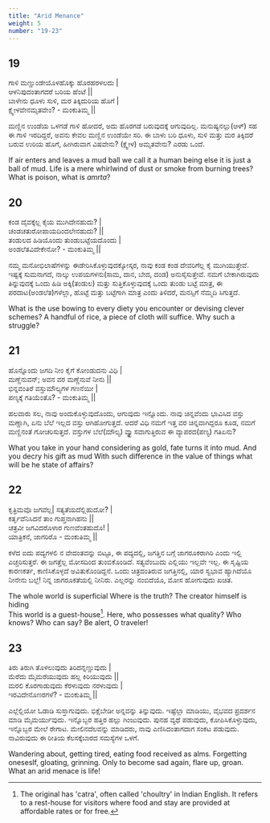 ```yaml
---
title: "Arid Menance"
weight: 5
number: "19-23"
---
```


## 19

ಗಾಳಿ ಮಣ್ಣುಂಡೇಯೊಳಹೊಕ್ಕು ಹೊರಹರಳಲದು |  
ಆಳನಿಪುದಂತಾಗದರೆ ಬರಿಯ ಹೆಂಟೆ ||  
ಬಾಳೇನು ಧೂಳು ಸುಳಿ, ಮರ ತಿಕ್ಕಿದುರಿಯ ಹೊಗೆ |  
ಕ್ಷ್ವೇಳವೇನಮೃತವೇಂ? - ಮಂಕುತಿಮ್ಮ ||

ಮಣ್ಣಿನ ಉಂಡೆಯ ಒಳಗಡೆ ಗಾಳಿ ಹೋದರೆ, ಅದು ಹೊರಗಡೆ ಬರುವುದಕ್ಕೆ ಆಗುವುದಿಲ್ಲ. ಮನುಷ್ಯನಲ್ಲು(ಆಳ್) ಸಹ ಈ ಗಾಳಿ ಇರದಿದ್ದರೆ, ಅವನು ಕೇವಲ ಮಣ್ಣಿನ ಉಂಡೆಯೇ ಸರಿ. ಈ ಬಾಳು ಬರಿ ಧೂಳು, ಸುಳಿ ಮತ್ತು ಮರ ತಿಕ್ಕಿದರೆ ಬರುವ ಉರಿಯ ಹೊಗೆ, ಹೀಗಿರುವಾಗ ವಿಷವೇನು? (ಕ್ಷ್ವೇಳ) ಅಮೃತವೇನು? ಎರಡು ಒಂದೆ.

If air enters and leaves a mud ball we call it a human being else it is just a ball of mud. Life is a mere whirlwind of dust or smoke from burning trees? What is poison, what is _amrta_?

## 20

ಕಂಡ ದೈವಕ್ಕೆಲ್ಲ ಕೈಯ ಮುಗಿದೇನಹುದು? |  
ಚಂಡಚತುರೋಪಾಯದಿಂದಲೇನಹುದು? ||  
ತಂಡುಲದ ಹಿಡಿಯೊಂದು ತುಂಡುಬಟ್ಟೆಯದೊಂದು |  
ಅಂಡಲೆತವಿದೇಕೇನೋ? - ಮಂಕುತಿಮ್ಮ ||

ನಮ್ಮ ಮನೋಭಿಲಾಷೆಗಳನ್ನು ಈಡೇರಿಸಿಕೊಳ್ಳುವುದಕ್ಕೋಸ್ಕರ, ನಾವು ಕಂಡ ಕಂಡ ದೇವರಿಗೆಲ್ಲ ಕೈ ಮುಗಿಯುತ್ತೇವೆ. ಇಷ್ಟಕ್ಕೆ ಸುಮನಾಗದೆ, ನಾಲ್ಕು ಉಪಯಗಳನು(ಸಾಮ, ದಾನ, ಬೇದ, ದಂಡ) ಅನುಸೈಸುತ್ತೇವೆ. ನಮಗೆ ಬೇಕಾಗಿರುವುದು ತಿನ್ನುವುದಕ್ಕೆ ಒಂದು ಹಿಡಿ ಅಕ್ಕಿ(ತಂಡುಲ) ಮತ್ತು ಸುತ್ತಿಕೊಳ್ಳುವುದಕ್ಕೆ ಒಂದು ತುಂಡು ಬಟ್ಟೆ ಮಾತ್ರ, ಈ ಪರದಾಟ(ಅಂಡಲೆತ)ಗಳೆಲ್ಲಾ, ಹೊಟ್ಟೆ ಮತ್ತು ಬಟ್ಟೆಗಾಗಿ ಮಾತ್ರ ಎಂದು ತಿಳಿದರೆ,
ಮನಸ್ಸಿಗೆ ನೆಮ್ಮದಿ ಸಿಗುತ್ತದೆ.

What is the use bowing to every diety you encounter or devising clever schemes? A handful of rice, a piece of cloth will suffice. Why such a struggle?

## 21

ಹೊನ್ನೊಂದು ಜಗದಿ ನೀಂ ಕೈಗೆ ಕೋಂಡುದನು ವಿಧಿ |  
ಮಣ್ಣೆನುವನ್; ಅವನ ವರ ಮಣ್ಣೆನುವೆ ನೀನು ||  
ಭಿನ್ನವಂತಿರೆ ವಸ್ತುಮೌಲ್ಯಗಳ ಗಣನೆಯೀ |  
ಪಣ್ಯಕ್ಕೆ ಗತಿಯೆಂತೊ? - ಮಂಕುತಿಮ್ಮ ||

ಹಲವಾರು ಸಲ, ನಾವು ಅಂದುಕೊಳ್ಳುವುದೊಂದು, ಆಗುವುದು ಇನ್ನೊಂದು. ನಾವು ಚಿನ್ನವೆಂದು ಭಾವಿಸಿದ ವಸ್ತು ಮಣ್ಣಾಗಿ, ಏನು ಬೆಲೆ ಇಲ್ಲದ ವಸ್ತು ಆಗಿಹೋಗುತ್ತದೆ. ಆದರೆ ವಿಧಿ ನಮಗೆ ಇತ್ತ ವರ ಚಿನ್ನವಾಗಿದ್ದರೂ ಕೂಡ, ನಮಗೆ ಮಣ್ಣಿನಂತೆ ಗೋಚರಿಸುತ್ತದೆ. ವಸ್ತುಗಳ ಬೆಲೆ(ಮೌಲ್ಯ) ವ್ಯ್ತ್ಯಾಸವಾಗುತ್ತಿರುವ ಈ ವ್ಯಾಪರದ(ಪಣ್ಯ) ಗತಿಏನು?

What you take in your hand considering as gold, fate turns it into mud. And you decry his gift as mud With such difference in the value of things what will be he state of affairs?

## 22

ಕೃತ್ರಿಮವೊ ಜಗವೆಲ್ಲ| ಸತ್ಯತೆಯದೆಲ್ಲಿಹುದೋ? |  
ಕರ್ತೃವೆನಿಸಿದನೆ ತಾಂ ಗುಪ್ತನಾಗಿಹನು ||  
ಚತ್ರವೀ ಜಗವಿದರೊಳಾರ ಗುಣವೆಂತಹುದೊ! |  
ಯಾತ್ರಿಕನೆ, ಜಾಗರಿರೊ - ಮಂಕುತಿಮ್ಮ ||

ಕಳೆದ ಐದು ಪದ್ಯಗಳಲಿ ನ ವೇದಂತವನ್ನು ಬಿಟ್ಟೂ, ಈ ಪದ್ಯದಲ್ಲಿ, ಜಗತ್ತಿನ ಬಗ್ಗೆ ಜಾಗರೂಕರಾಗಿರಿ ಎಂದು ಇಲ್ಲಿ ಎಚ್ಚರಿಸುತ್ತರೆ. ಈ ಜಗತ್ತೆಲ್ಲ ಮೋಸದಿಂದ ತುಂಬಿಕೊಂಡಿದೆ. ಸತ್ಯವೆಂಬುದು ಎಲ್ಲಿಯು ಇಲ್ಲವೇ ಇಲ್ಲ. ಈ ಸೃಷ್ಟಿಯ ಕಾರಣಕರ್ತ, ಕಾಣಿಸಿಕೊಳ್ಳದೆ ಅವಿತುಕೊಂಡಿದ್ದನೆ. ಒಂದು ಚಿತ್ರದಂತಿರುವ ಜಗತ್ತಿನಲ್ಲಿ, ಯಾರ ಸ್ವಭಾವ ಹ್ಯಾಗಿದೆಯೊ ನೀನೇನು ಬಲ್ಲೆ! ನಿನ್ನ ಜಾಗರೂಕತೆಯಲ್ಲಿ ನೀನಿರು. ಎಲ್ಲರನ್ನು ನಂಬಿದೆಯೊ, ಮೋಸ ಹೋಗುವುದು ಖಚಿತ.

The whole world is superficial Where is the truth? The creator himself is hiding  
This world is a guest-house[^10]. Here, who possesses what quality? Who knows? Who can say? Be alert, O traveler!

## 23

ತಿರು ತಿರುಗಿ ತೊಳಲುವುದು ತಿರಿದನ್ನಣ್ಣುವುದು |  
ಮೆರೆದು ಮೈಮರೆಯುವುದು ಹಲ್ಲ ಕಿರಿಯುವುದು ||  
ಮರಲಿ ಕೊರಗಾಡುವುದು ಕೆರಳುವುದು ನರಳುವುದು |  
ಇರವಿದೇನೊಣರಗಳೆ? - ಮಂಕುತಿಮ್ಮ ||

ಎಲ್ಲೆಲ್ಲಿಯೋ ಓಡಾಡಿ ಸುಸ್ತಾಗುವುದು. ಭಿಕ್ಷೆಬೇಡೀ ಅನ್ನವನ್ನು ತಿನ್ನುವುದು. ಇಷ್ಟೆಲ್ಲಾ ಮಾಡಿಯು, ವೈಭವದ ಪ್ರದರ್ಶನ ಮಾಡಿ ಮೈಮರ್ಯುವುದು. ಇನ್ನೊಬ್ಬರ ಹತ್ತಿರ ಹಲ್ಲು ಗಿಂಜುವುದು. ಪುನಹ ವ್ಯಥೆ ಪಡುವುದು, ಕೋಪಿಸಿಕೊಳ್ಳುವುದು, ಇನ್ನೊಬ್ಬರ ಮೇಲೆ ರೇಗಾಟ. ಮೇಲಿನದೆಲವನ್ನು ಮಾಡಿದರು, ನಾವು ಎಣಿಸಿದಂತಾಗದಾಗ ಸಂಕಟ ಪಡುವುದು. ನಾವಿರುವುದು ಈ ರೀತಿಯ ಕೆಲಸಕ್ಕೆಬಾರದ ಸಮಸ್ಯೆಗಳ ಒಳಗೆ.

Wandering about, getting tired, eating food received as alms. Forgetting oneseslf, gloating, grinning. Only to become sad again, flare up, groan. What an arid menace is life!

[^10]: The original has 'catra', often called 'choultry' in Indian English. It refers to a rest-house for visitors where food and stay are provided at affordable rates or for free.
